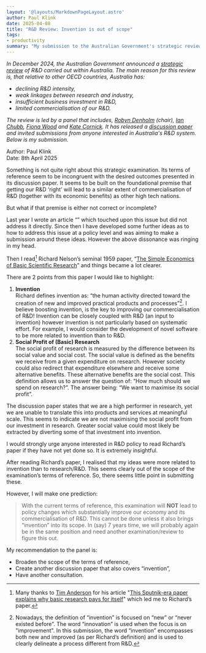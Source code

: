 ```yaml
---
layout: '@layouts/MarkdownPageLayout.astro'
author: Paul Klink
date: 2025-04-08
title: "R&D Review: Invention is out of scope"
tags:
- productivity
summary: "My submission to the Australian Government's strategic review of R&D. I believe that the review will not meet its objective of improving our commercialisation of R&D, unless it brings 'invention' into the scope of its terms of reference."
---
```



*In December 2024, the Australian Government announced a [strategic review](https://www.industry.gov.au/science-technology-and-innovation/strategic-examination-research-and-development) of R&D carried out within Australia.  The main reason for this review is, that relative to other OECD countries, Australia has:*
* *declining R&D intensity,*
* *weak linkages between research and industry,*
* *insufficient business investment in R&D,*
* *limited commercialisation of our R&D.*

*The review is led by a panel that includes, [Robyn Denholm](https://en.wikipedia.org/wiki/Robyn_Denholm) (chair), [Ian Chubb](https://en.wikipedia.org/wiki/Ian_Chubb), [Fiona Wood](https://en.wikipedia.org/wiki/Fiona_Wood) and [Kate Cornick](https://www.linkedin.com/in/kate-cornick-62aab92b/).  It has released a [discussion paper](https://consult.industry.gov.au/strategic-examination-rd-discussion-paper) and invited submissions from anyone interested in Australia's R&D system. Below is my submission.*

Author: Paul Klink\
Date: 8th April 2025

Something is not quite right about this strategic examination.  Its terms of reference seem to be incongruent with the desired outcomes presented in its discussion paper. It seems to be built on the foundational premise that getting our R&D ‘right’ will lead to a similar extent of commercialisation of R&D (together with its economic benefits) as other high tech nations.

But what if that premise is either not correct or incomplete?

Last year I wrote an article “<Link url={understandingRDSubsidiesPage.url} text="Understanding R&D Subsidies - A software perspective" />” which touched upon this issue but did not address it directly.  Since then I have developed some further ideas as to how to address this issue at a policy level and was aiming to make a submission around these ideas.  However the above dissonance was ringing in my head.

Then I read[^2] Richard Nelson’s seminal 1959 paper, “[The Simple Economics of Basic Scientific Research](https://www.jstor.org/stable/1827448)” and things became a lot clearer.

There are 2 points from this paper I would like to highlight:
1. **Invention**\
Richard defines invention as: “the human activity directed toward the creation of new and improved practical products and processes”[^1]. I believe boosting invention, is the key to improving our commercialisation of R&D!  Invention can be closely coupled with R&D (an input to invention) however invention is not particularly based on systematic effort.  For example, I would consider the development of novel software to be more related to invention than to R&D.
1. **Social Profit of (Basic) Research**\
The social profit of research is measured by the difference between its social value and social cost.  The social value is defined as the benefits we receive from a given expenditure on research.  However society could also redirect that expenditure elsewhere and receive some alternative benefits.  These alternative benefits are the social cost. This definition allows us to answer the question of: “How much should we spend on research?”.  The answer being: “We want to maximise its social profit”.

The discussion paper states that we are a high performer in research, yet we are unable to translate this into products and services at meaningful scale.  This seems to indicate we are not maximising the social profit from our investment in research.  Greater social value could most likely be extracted by diverting some of that investment into invention.

I would strongly urge anyone interested in R&D policy to read Richard’s paper if they have not yet done so. It is extremely insightful.

After reading Richard’s paper, I realised that my ideas were more related to invention than to research/R&D.  This seems clearly out of the scope of the examination’s terms of reference.  So, there seems little point in submitting these.

However, I will make one prediction:

> With the current terms of reference, this examination will **NOT** lead to policy changes which substantially improve our economy and its commercialisation of R&D.  This cannot be done unless it also brings “invention” into its scope.  In (say) 7 years time, we will probably again be in the same position and need another examination/review to figure this out.

My recommendation to the panel is:
* Broaden the scope of the terms of reference,
* Create another discussion paper that also covers “invention”,
* Have another consultation.

[^1]: Nowadays, the definition of “invention” is focused on “new” or “never existed before”.  The word “innovation” is used when the focus is on "improvement". In this submission, the word “invention” encompasses both new and improved (as per Richard’s definition) and is used to clearly delineate a process different from R&D.

[^2]: Many thanks to [Tim Anderson](https://andersenuniverse.com/) for his article "[This Sputnik-era paper explains why basic research pays for itself](https://medium.com/the-infinite-universe/this-sputnik-era-paper-explains-why-basic-research-pays-for-itself-e0cca3d7e8df)" which led me to Richard’s paper.